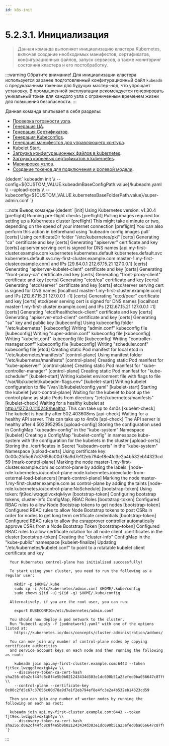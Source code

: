 ```yaml
---
id: k8s-init
---
```




# 5.2.3.1. Инициализация

> Данная команда выполняет инициализацию кластера Kubernetes, включая создание необходимых манифестов, сертификатов, конфигурационных файлов, запуск сервисов, а также мониторинг состояния кластера и его постобработку.

:::warning Обратите внимание!
Для инициализации кластера используется заранее подготовленный конфигурационный файл ```kubeadm``` с предуказанным токеном для будущих мастер-нод, что упрощает установку. В промышленной эксплуатации рекомендуется генерировать уникальный токен для каждого узла с ограниченным временем жизни для повышения безопасности.
:::

Данная команда впитывает в себя разделы:
- [Проверка готовности узла](/tech-docs/kubernetes/components/all-components-ready).
- [Генерация ЦА](/tech-docs/kubernetes/certificates/center-authority/all-ca).
- [Генерация Сертификатов](/tech-docs/kubernetes/certificates/components/all-certificates).
- [Генерация Kubeconfigs](/tech-docs/kubernetes/certificates/components/all-kubeconfigs).
- [Генерация манифестов для управляющего контура](/tech-docs/kubernetes/components/all-static-pods-cp).
- [Kubelet Start](/tech-docs/kubernetes/components/kubelet/all-kubelet-start).
- [Загрузка конфигурационных файлов в kubernetes](/tech-docs/kubernetes/additional-setup/upload-configs/all-configs).
- [Загрузка корневых сертификатов в kubernetes](/tech-docs/kubernetes/additional-setup/upload-ca/all-ca).
- [Маркировка узлов](/tech-docs/kubernetes/additional-setup/marking/all-marking).
- [Создание токенов для подключения и ролевой модели](/tech-docs/kubernetes/additional-setup/upload-rbac/all-rbac).


<CodeBlock language="bash">
  {dedent`
    kubeadm init \\
      --config=${CUSTOM_VALUE.kubeadmBaseConfigPath.value}/kubeadm.yaml \\
      --upload-certs \\
      --kubeconfig=${CUSTOM_VALUE.kubernetesBaseFolderPath.value}/super-admin.conf
  `}
</CodeBlock>

:::note Вывод команды
<CodeBlock language="bash">
    {dedent`
      [init] Using Kubernetes version: v1.30.4
      [preflight] Running pre-flight checks
      [preflight] Pulling images required for setting up a Kubernetes cluster
      [preflight] This might take a minute or two, depending on the speed of your internet connection
      [preflight] You can also perform this action in beforehand using 'kubeadm config images pull'
      [certs] Using certificateDir folder "/etc/kubernetes/pki"
      [certs] Generating "ca" certificate and key
      [certs] Generating "apiserver" certificate and key
      [certs] apiserver serving cert is signed for DNS names [api.my-first-cluster.example.com kubernetes kubernetes.default kubernetes.default.svc kubernetes.default.svc.my-first-cluster.example.com master-1.my-first-cluster.example.com] and IPs [29.64.0.1 212.67.15.21 127.0.0.1]
      [certs] Generating "apiserver-kubelet-client" certificate and key
      [certs] Generating "front-proxy-ca" certificate and key
      [certs] Generating "front-proxy-client" certificate and key
      [certs] Generating "etcd/ca" certificate and key
      [certs] Generating "etcd/server" certificate and key
      [certs] etcd/server serving cert is signed for DNS names [localhost master-1.my-first-cluster.example.com] and IPs [212.67.15.21 127.0.0.1 ::1]
      [certs] Generating "etcd/peer" certificate and key
      [certs] etcd/peer serving cert is signed for DNS names [localhost master-1.my-first-cluster.example.com] and IPs [212.67.15.21 127.0.0.1 ::1]
      [certs] Generating "etcd/healthcheck-client" certificate and key
      [certs] Generating "apiserver-etcd-client" certificate and key
      [certs] Generating "sa" key and public key
      [kubeconfig] Using kubeconfig folder "/etc/kubernetes"
      [kubeconfig] Writing "admin.conf" kubeconfig file
      [kubeconfig] Writing "super-admin.conf" kubeconfig file
      [kubeconfig] Writing "kubelet.conf" kubeconfig file
      [kubeconfig] Writing "controller-manager.conf" kubeconfig file
      [kubeconfig] Writing "scheduler.conf" kubeconfig file
      [etcd] Creating static Pod manifest for local etcd in "/etc/kubernetes/manifests"
      [control-plane] Using manifest folder "/etc/kubernetes/manifests"
      [control-plane] Creating static Pod manifest for "kube-apiserver"
      [control-plane] Creating static Pod manifest for "kube-controller-manager"
      [control-plane] Creating static Pod manifest for "kube-scheduler"
      [kubelet-start] Writing kubelet environment file with flags to file "/var/lib/kubelet/kubeadm-flags.env"
      [kubelet-start] Writing kubelet configuration to file "/var/lib/kubelet/config.yaml"
      [kubelet-start] Starting the kubelet
      [wait-control-plane] Waiting for the kubelet to boot up the control plane as static Pods from directory "/etc/kubernetes/manifests"
      [kubelet-check] Waiting for a healthy kubelet at http://127.0.0.1:10248/healthz. This can take up to 4m0s
      [kubelet-check] The kubelet is healthy after 502.403608ms
      [api-check] Waiting for a healthy API server. This can take up to 4m0s
      [api-check] The API server is healthy after 4.502395295s
      [upload-config] Storing the configuration used in ConfigMap "kubeadm-config" in the "kube-system" Namespace
      [kubelet] Creating a ConfigMap "kubelet-config" in namespace kube-system with the configuration for the kubelets in the cluster
      [upload-certs] Storing the ./certificates in Secret "kubeadm-certs" in the "kube-system" Namespace
      [upload-certs] Using certificate key: 0c00c2fd5c67c37656c00d78a9d7e1f2eb794ef8e4fc3e2a4b532eb14323cd59
      [mark-control-plane] Marking the node master-1.my-first-cluster.example.com as control-plane by adding the labels: [node-role.kubernetes.io/control-plane node.kubernetes.io/exclude-from-external-load-balancers]
      [mark-control-plane] Marking the node master-1.my-first-cluster.example.com as control-plane by adding the taints [node-role.kubernetes.io/control-plane:NoSchedule]
      [bootstrap-token] Using token: fjt9ex.lwzqgdlvoxtqk4yw
      [bootstrap-token] Configuring bootstrap tokens, cluster-info ConfigMap, RBAC Roles
      [bootstrap-token] Configured RBAC rules to allow Node Bootstrap tokens to get nodes
      [bootstrap-token] Configured RBAC rules to allow Node Bootstrap tokens to post CSRs in order for nodes to get long term certificate credentials
      [bootstrap-token] Configured RBAC rules to allow the csrapprover controller automatically approve CSRs from a Node Bootstrap Token
      [bootstrap-token] Configured RBAC rules to allow certificate rotation for all node client ./certificates in the cluster
      [bootstrap-token] Creating the "cluster-info" ConfigMap in the "kube-public" namespace
      [kubelet-finalize] Updating "/etc/kubernetes/kubelet.conf" to point to a rotatable kubelet client certificate and key

      Your Kubernetes control-plane has initialized successfully!

      To start using your cluster, you need to run the following as a regular user:

        mkdir -p $HOME/.kube
        sudo cp -i /etc/kubernetes/admin.conf $HOME/.kube/config
        sudo chown $(id -u):$(id -g) $HOME/.kube/config

      Alternatively, if you are the root user, you can run:

        export KUBECONFIG=/etc/kubernetes/admin.conf

      You should now deploy a pod network to the cluster.
      Run "kubectl apply -f [podnetwork].yaml" with one of the options listed at:
        https://kubernetes.io/docs/concepts/cluster-administration/addons/

      You can now join any number of control-plane nodes by copying certificate authorities
      and service account keys on each node and then running the following as root:

        kubeadm join api.my-first-cluster.example.com:6443 --token fjt9ex.lwzqgdlvoxtqk4yw \\
        --discovery-token-ca-cert-hash sha256:d0a2cf44fc8c8f4e5b9b021243434d303e1dc690b51a23efed0ba056647c87f6 \\
        --control-plane --certificate-key 0c00c2fd5c67c37656c00d78a9d7e1f2eb794ef8e4fc3e2a4b532eb14323cd59

      Then you can join any number of worker nodes by running the following on each as root:

      kubeadm join api.my-first-cluster.example.com:6443 --token fjt9ex.lwzqgdlvoxtqk4yw \\
        --discovery-token-ca-cert-hash sha256:d0a2cf44fc8c8f4e5b9b021243434d303e1dc690b51a23efed0ba056647c87f6
    `}
</CodeBlock>
:::
